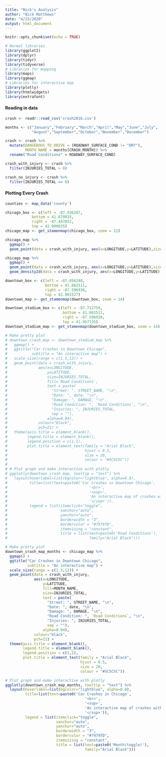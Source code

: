 ```yaml
---
title: "Nick's Analysis"
author: "Nick Matthews"
date: "4/23/2020"
output: html_document
---
```


```r
knitr::opts_chunk$set(echo = TRUE)
```

```r
# Normal libraries
library(ggplot2)
library(dplyr)
library(tidyr)
library(tidyverse)
# Libraries for mapping
library(maps)
library(ggmap)
# Libraries for interactive map
library(plotly)
library(htmlwidgets)
library(extrafont)
```

#### Reading in data
```r
crash <- readr::read_csv('crash2016.csv')

months <- c("January","February","March","April","May","June","July",
            "August","September","October","November","December")

crash <- crash %>%
  mutate(DANGEROUS_TO_DRIVE = (ROADWAY_SURFACE_COND != "DRY"),
         MONTH_NAME = months[CRASH_MONTH]) %>%
  rename("Road Conditions" = ROADWAY_SURFACE_COND)

crash_with_injury <- crash %>%
  filter(INJURIES_TOTAL > 0)

crash_no_injury <- crash %>%
  filter(INJURIES_TOTAL == 0)
```

#### Plotting Every Crash
```r
counties <- map_data('county')

chicago_box <- c(left = -87.936287,
            bottom = 41.679835,
            right = -87.447052,
            top = 42.000835)
chicago_map <- get_stamenmap(chicago_box, zoom = 12)

chicago_map %>%
  ggmap() +
  geom_point(data = crash_with_injury, aes(x=LONGITUDE,y=LATITUDE),size=0.2)

chicago_map %>%
  ggmap() +
  geom_point(data = crash_with_injury, aes(x=LONGITUDE,y=LATITUDE),size=0.2) +
  geom_density2d(data = crash_with_injury, aes(x=LONGITUDE,y=LATITUDE), size=0.5)

```

```r
downtown_box <- c(left = -87.656248,
                  bottom = 41.862511,
                  right = -87.596938,
                  top = 41.901527)
downtown_map <- get_stamenmap(downtown_box, zoom = 14)

downtown_stadium_box <- c(left = -87.712759,
                          bottom = 41.862511,
                          right = -87.596938,
                          top = 41.957135)
downtown_stadium_map <- get_stamenmap(downtown_stadium_box, zoom = 14)

```


```r
# Make pretty plot
# downtown_crash_map <- downtown_stadium_map %>%
#   ggmap() +
#   ggtitle("Car Crashes in Downtown Chicago", 
#           subtitle = "An interactive map") + 
#   scale_size(range = c(1.5,12)) +
#   geom_point(data = crash_with_injury,
#              aes(x=LONGITUDE,
#                  y=LATITUDE,
#                  size=INJURIES_TOTAL,
#                  fill=`Road Conditions`,
#                  text = paste(
#                    "Street: ", STREET_NAME, "\n",
#                    "Date: ", date, "\n",
#                    "Damage: ", DAMAGE, "\n",
#                    "Road Condition: ", `Road Conditions`, "\n",
#                    "Injuries: ", INJURIES_TOTAL,
#                    sep = ""),
#                  alpha=0.94),
#              colour="black",
#              pch=21) +
#   theme(axis.title = element_blank(),
#         legend.title = element_blank(),
#         legend.position = c(1,1),
#         plot.title = element_text(family = "Arial Black",
#                                   hjust = 0.5,
#                                   size = 20,
#                                   colour = "#5C5C5C"))
# 
# # Plot graph and make interactive with plotly
# ggplotly(downtown_crash_map, tooltip = "text") %>%
#   layout(hoverlabel=list(bgcolor="lightblue", alpha=0.8),
#          title=list(text=paste0('Car Crashes in Downtown Chicago',
#                                     '<br>',
#                                     '<sup>',
#                                     'An interactive map of crashes with injury in 2016',
#                                     '</sup>')),
#          legend = list(itemclick="toggle",
#                        xanchor="auto",
#                        yanchor="auto",
#                        borderwidth = "3",
#                        bordercolor = "#79797D",
#                        itemsizing = "constant",
#                        title = list(text=paste0('Road Conditions'),
#                                     family="Arial Black")))
```

```r
# Make pretty plot
downtown_crash_map_months <- chicago_map %>%
  ggmap() +
  ggtitle("Car Crashes in Downtown Chicago", 
          subtitle = "An interactive map") + 
  scale_size(range = c(1.5,12)) +
  geom_point(data = crash_with_injury,
             aes(x=LONGITUDE,
                 y=LATITUDE,
                 fill=MONTH_NAME,
                 size=INJURIES_TOTAL,
                 text = paste(
                   "Street: ", STREET_NAME, "\n",
                   "Date: ", date, "\n",
                   "Damage: ", DAMAGE, "\n",
                   "Road Condition: ", `Road Conditions`, "\n",
                   "Injuries: ", INJURIES_TOTAL,
                   sep = ""),
                 alpha=0.94),
             colour="black",
             pch=21) +
  theme(axis.title = element_blank(),
        legend.title = element_blank(),
        legend.position = c(1,1),
        plot.title = element_text(family = "Arial Black",
                                  hjust = 0.5,
                                  size = 20,
                                  colour = "#5C5C5C"))

# Plot graph and make interactive with plotly
ggplotly(downtown_crash_map_months, tooltip = "text") %>%
  layout(hoverlabel=list(bgcolor="lightblue", alpha=0.8),
         title=list(text=paste0('Car Crashes in Chicago',
                                    '<br>',
                                    '<sup>',
                                    'An interactive map of crashes with injury in 2016',
                                    '</sup>')),
         legend = list(itemclick="toggle",
                       xanchor="auto",
                       yanchor="auto",
                       borderwidth = "3",
                       bordercolor = "#79797D",
                       itemsizing = "constant",
                       title = list(text=paste0('Month(toggle)'),
                                    family="Arial Black")))
```
